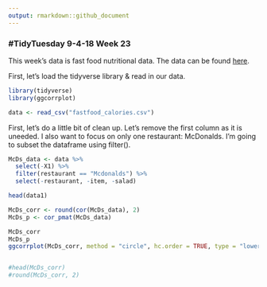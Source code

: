 ```yaml
---
output: rmarkdown::github_document
---
```


### #TidyTuesday 9-4-18 Week 23

This week's data is fast food nutritional data. The data can be found [here](https://github.com/rfordatascience/tidytuesday/blob/master/data/2018-09-04/fastfood_calories.csv).


First, let's load the tidyverse library & read in our data.

```r

library(tidyverse)
library(ggcorrplot)

data <- read_csv("fastfood_calories.csv")
```

First, let's do a little bit of clean up. Let's remove the first column as it is uneeded. I also want to focus on only one restaurant: McDonalds. I'm going to subset the dataframe using filter().

```r
McDs_data <- data %>%
  select(-X1) %>%
  filter(restaurant == "Mcdonalds") %>%
  select(-restaurant, -item, -salad)

head(data1)
```

```r
McDs_corr <- round(cor(McDs_data), 2)
McDs_p <- cor_pmat(McDs_data)

McDs_corr
McDs_p
ggcorrplot(McDs_corr, method = "circle", hc.order = TRUE, type = "lower", p.mat = McDs_p)


#head(McDs_corr)
#round(McDs_corr, 2)
```
